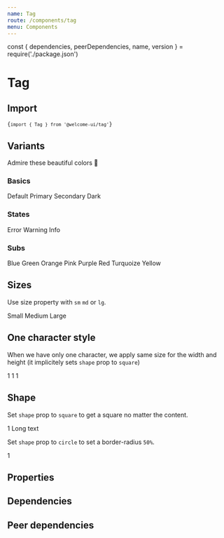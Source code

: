 ```yaml
---
name: Tag
route: /components/tag
menu: Components
---
```


const { dependencies, peerDependencies, name, version } = require('./package.json')

# Tag

<TagVersion version={version} name={name} />

## Import

<Code>{`import { Tag } from '@welcome-ui/tag'`}</Code>

## Variants

Admire these beautiful colors 💅

### Basics

<Playground>
  <Tag>Default</Tag>
  <Tag variant="primary">Primary</Tag>
  <Tag variant="secondary">Secondary</Tag>
  <Tag variant="dark">Dark</Tag>
</Playground>

### States

<Playground>
  <Tag variant="error">Error</Tag>
  <Tag variant="warning">Warning</Tag>
  <Tag variant="info">Info</Tag>
</Playground>

### Subs

<Playground>
  <Tag variant="blue">Blue</Tag>
  <Tag variant="green">Green</Tag>
  <Tag variant="orange">Orange</Tag>
  <Tag variant="pink">Pink</Tag>
  <Tag variant="purple">Purple</Tag>
  <Tag variant="red">Red</Tag>
  <Tag variant="turquoize">Turquoize</Tag>
  <Tag variant="yellow">Yellow</Tag>
</Playground>

## Sizes

Use size property with `sm` `md` or `lg`.

<Playground>
  <Tag size="sm">Small</Tag>
  <Tag size="md">Medium</Tag>
  <Tag size="lg">Large</Tag>
</Playground>

## One character style

When we have only one character, we apply same size for the width and height (it implicitely sets `shape` prop to `square`)

<Playground>
  <Tag size="sm">1</Tag>
  <Tag size="md">1</Tag>
  <Tag size="lg">1</Tag>
</Playground>

## Shape

Set `shape` prop to `square` to get a square no matter the content.

<Playground>
  <Tag size="lg" shape="square">
    1
  </Tag>
  <Tag size="lg" shape="square" width={50}>
    Long text
  </Tag>
</Playground>

Set `shape` prop to `circle` to set a border-radius `50%`.

<Playground>
  <Tag size="lg" shape="circle">
    1
  </Tag>
</Playground>

## Properties

<Props of={Tag} />

## Dependencies

<Dependencies dependencies={dependencies} />

## Peer dependencies

<Dependencies dependencies={peerDependencies} />
